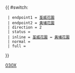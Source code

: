 {{ #switch: {{{format|}}}
  | endpoint1 = [[荃威花園巴士總站|荃威花園]]
  | endpoint2 = [[黃埔花園公共運輸交匯處|黃埔花園]]
  | direction = 2
  | status =
  | inline = [[荃威花園巴士總站|荃威花園]] ↔ [[黃埔花園公共運輸交匯處|黃埔花園]]
  | normal =
  | full =
}}<noinclude>[[Category:九龍巴士路線模板|030X]]</noinclude>